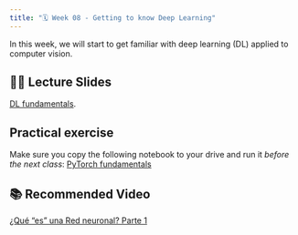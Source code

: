 ```yaml
---
title: "🗓️ Week 08 - Getting to know Deep Learning"
---
```


In this  week, we will  start to get familiar  with  deep learning (DL) applied to computer vision.


## 👨‍🏫 Lecture Slides 

[DL fundamentals](https://drive.google.com/file/d/1YbxlaOzxZ4XIqJHT__8RkefALSxCCyo6/view?usp=sharing).

##  Practical exercise

Make sure you copy the following notebook to your drive and run it *before the next class*:
[PyTorch fundamentals](https://colab.research.google.com/drive/12w5WCdj4TCdNovRvQr8cNlZSAb3JBHXI?usp=sharing)


## 📚 Recommended Video

[¿Qué "es" una Red neuronal? Parte 1](https://www.youtube.com/watch?v=aircAruvnKk&t=23s)



